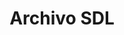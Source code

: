 ---
title: "Archivo SDL"
publishedAt: "2025-07-16"
summary: "Desarrollo de headless site para Subida de Línea. Con Next.js, TypeScript, ShadCN, Tailwind y conectado a WordPress."
images:
  - "/images/projects/archivo-sdl-imanol-ortega-01.jpg"
  - "/images/projects/archivo-sdl-imanol-ortega-02.jpg"
link: "https://www.archivosdl.com/"
---